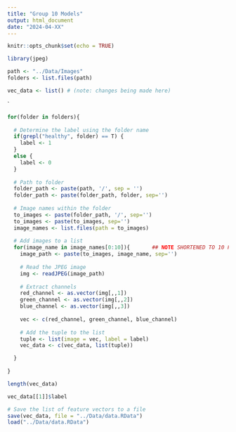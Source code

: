```yaml
---
title: "Group 10 Models"
output: html_document
date: "2024-04-XX"
---
```


```r
knitr::opts_chunk$set(echo = TRUE)
```

```r
library(jpeg)
```

```r
path <- "../Data/Images"
folders <- list.files(path)
```

```r
vec_data <- list() # (note: changes being made here)
```

`
```r
for(folder in folders){
  
  # Determine the label using the folder name
  if(grepl("healthy", folder) == T) {
    label <- 1
  }
  else {
    label <- 0
  }
  
  # Path to folder
  folder_path <- paste(path, '/', sep = '')
  folder_path <- paste(folder_path, folder, sep='')
  
  # Image names within the folder
  to_images <- paste(folder_path, '/', sep='')
  to_images <- paste(to_images, sep='')
  image_names <- list.files(path = to_images)
  
  # Add images to a list
  for(image_name in image_names[0:10]){       ## NOTE SHORTENED TO 10 FOR EASE RIGHT NOW
    image_path <- paste(to_images, image_name, sep='')
    
    # Read the JPEG image
    img <- readJPEG(image_path)
    
    # Extract channels
    red_channel <- as.vector(img[,,1])
    green_channel <- as.vector(img[,,2])  
    blue_channel <- as.vector(img[,,3])  
    
    vec <- c(red_channel, green_channel, blue_channel)
    
    # Add the tuple to the list
    tuple <- list(image = vec, label = label)
    vec_data <- c(vec_data, list(tuple))

  }
  
}
```

```r
length(vec_data)
```

```r
vec_data[[1]]$label
```

```r
# Save the list of feature vectors to a file
save(vec_data, file = "../Data/data.RData")
load("../Data/data.RData")
```






